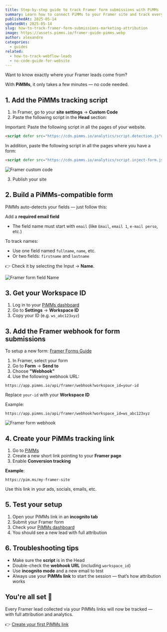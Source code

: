 ```yaml
---
title: Step-by-step guide to track Framer form submissions with PiMMs
summary: Learn how to connect PiMMs to your Framer site and track every form submission with full attribution — no code needed.
publishedAt: 2025-05-14
updatedAt: 2025-05-14
slug: how-to-track-framer-form-submissions-marketing-attribution
image: https://assets.pimms.io/framer-guide-pimms.webp
author: alexandre
categories:
  - guides
related:
  - how-to-track-webflow-leads
  - no-code-guide-for-website
---
```


Want to know exactly where your Framer leads come from?

With **PiMMs**, it only takes a few minutes — no code needed.

<LinkCard
  href="/articles/no-code-guide-for-website"
  title="Looking to track external tools?"
  description="Read this other guide if your site links to external tools like Cal.com, Tally, Stripe, etc."
/>

## 1. Add the PiMMs tracking script

1. In Framer, go to your **site settings** → **Custom Code**
2. Paste the following script in the **Head** section:

Important: Paste the following script in all the pages of your website.

```html
<script defer src="https://cdn.pimms.io/analytics/script.detection.js"></script>
```

In addition, paste the following script in all the pages where you have a form:

```html
<script defer src="https://cdn.pimms.io/analytics/script.inject-form.js"></script>
```

<LinkCard
  href="/freetools/site-checker"
  title="Verify your script installation"
  description="Use our free tool to automatically check if the PiMMs analytics script is properly installed on your website."
/>

![Framer custom code](https://assets.pimms.io/framer-custom-code.webp)

3. Publish your site

## 2. Build a PiMMs-compatible form

PiMMs auto-detects your fields — just follow this:

Add a **required email field**
- The field name must start with `email` (like `Email`, `email 1`, `e-mail perso`, etc.)

To track names:
- Use one field named `fullname`, `name`, etc.
- Or two fields: `firstname` and `lastname`

👉 Check it by selecting the Input → **Name**.

![Framer form field Name](https://assets.pimms.io/framer-form-field-name.webp)

## 3. Get your Workspace ID

1. Log in to your [PiMMs dashboard](https://app.pimms.io)
2. Go to **Settings** → **Workspace ID**
3. Copy your ID (e.g. `ws_abc123xyz`)

## 3. Add the Framer webhook for form submissions

To setup a new form: [Framer Forms Guide](https://www.framer.com/features/forms/)

1. In Framer, select your form
2. Go to **Form** → **Send to**
3. Choose **"Webhook"**
4. Use the following webhook URL:

```
https://app.pimms.io/api/framer/webhook?workspace_id=your-id
```

Replace `your-id` with your **Workspace ID**

Example:  

```
https://app.pimms.io/api/framer/webhook?workspace_id=ws_abc123xyz
```

![Framer form webhook](https://assets.pimms.io/framer-form-webhook.webp?v=2)

## 4. Create your PiMMs tracking link

1. Go to [PiMMs](https://app.pimms.io)
2. Create a new short link pointing to your **Framer page**
3. Enable **Conversion tracking**

**Example**:  

```
https://pim.ms/my-framer-site
```

Use this link in your ads, socials, emails, etc.

## 5. Test your setup

1. Open your PiMMs link in an **incognito tab**
2. Submit your Framer form
3. Check your [PiMMs dashboard](https://app.pimms.io)
4. You should see a new lead with full attribution

## 6. Troubleshooting tips

- Make sure the **script** is in the Head
- Double-check the **webhook URL** (including `workspace_id`)
- Use **incognito mode** and a new email to test
- Always use your **PiMMs link** to start the session — that’s how attribution works

## You're all set 🎉

Every Framer lead collected via your PiMMs links will now be tracked — with full attribution and analytics.

👉 [Create your first PiMMs link](https://app.pimms.io)